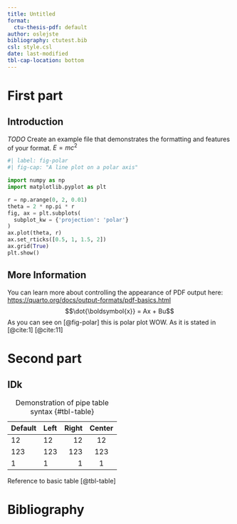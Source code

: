 ```yaml
---
title: Untitled
format:
  ctu-thesis-pdf: default
author: oslejste
bibliography: ctutest.bib
csl: style.csl
date: last-modified
tbl-cap-location: bottom
---
```


# First part

## Introduction
*TODO* Create an example file that demonstrates the formatting and features of your format.
$E = mc^2$
```python
#| label: fig-polar
#| fig-cap: "A line plot on a polar axis"

import numpy as np
import matplotlib.pyplot as plt

r = np.arange(0, 2, 0.01)
theta = 2 * np.pi * r
fig, ax = plt.subplots(
  subplot_kw = {'projection': 'polar'} 
)
ax.plot(theta, r)
ax.set_rticks([0.5, 1, 1.5, 2])
ax.grid(True)
plt.show()
```

## More Information
You can learn more about controlling the appearance of PDF output here: <https://quarto.org/docs/output-formats/pdf-basics.html>
$$\dot{\boldsymbol{x}} = Ax + Bu$$
As you can see on [@fig-polar] this is polar plot WOW. As it is stated in [@cite:1] [@cite:11]


# Second part
## IDk
| Default | Left | Right | Center |
|---------|:-----|------:|:------:|
| 12      | 12   |    12 |   12   |
| 123     | 123  |   123 |  123   |
| 1       | 1    |     1 |   1    |

: Demonstration of pipe table syntax {#tbl-table}

Reference to basic table [@tbl-table]

\appendix
# Bibliography {.unnumbered .unlisted}

::: {#refs}
:::
